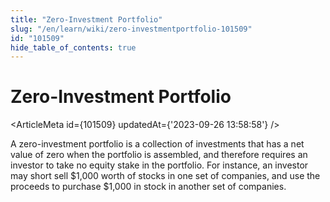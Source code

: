 ```yaml
---
title: "Zero-Investment Portfolio"
slug: "/en/learn/wiki/zero-investmentportfolio-101509"
id: "101509"
hide_table_of_contents: true
---
```



# Zero-Investment Portfolio

<ArticleMeta id={101509} updatedAt={'2023-09-26 13:58:58'} />
<div className='border-solid border-b border-t-0 my-4 border-[var(--ifm-color-gray-300)]' />

A zero-investment portfolio is a collection of investments that has a net value of zero when the portfolio is assembled, and therefore requires an investor to take no equity stake in the portfolio. For instance, an investor may short sell $1,000 worth of stocks in one set of companies, and use the proceeds to purchase $1,000 in stock in another set of companies.
